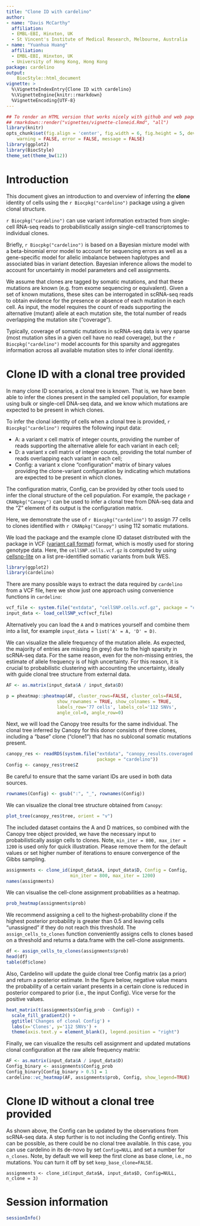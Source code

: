 ```yaml
---
title: "Clone ID with cardelino"
author:
- name: "Davis McCarthy"
  affiliation: 
  - EMBL-EBI, Hinxton, UK
  - St Vincent's Institute of Medical Research, Melbourne, Australia
- name: "Yuanhua Huang"
  affiliation:
  - EMBL-EBI, Hinxton, UK
  - University of Hong Kong, Hong Kong
package: cardelino
output:
    BiocStyle::html_document
vignette: >
  %\VignetteIndexEntry{Clone ID with cardelino}
  %\VignetteEngine{knitr::rmarkdown}
  %VignetteEncoding{UTF-8}
---
```



```r
## To render an HTML version that works nicely with github and web pages, do:
## rmarkdown::render("vignettes/vignette-cloneid.Rmd", "all")
library(knitr)
opts_chunk$set(fig.align = 'center', fig.width = 6, fig.height = 5, dev = 'png',
    warning = FALSE, error = FALSE, message = FALSE)
library(ggplot2)
library(BiocStyle)
theme_set(theme_bw(12))
```

# Introduction

This document gives an introduction to and overview of inferring the **clone**
identity of cells using the `r Biocpkg("cardelino")` package using a given 
clonal structure.

`r Biocpkg("cardelino")` can use variant information extracted from single-cell 
RNA-seq reads to probabilistically assign single-cell transcriptomes to 
individual clones.

Briefly, `r Biocpkg("cardelino")` is based on a Bayesian mixture model with a 
beta-binomial error model to account for sequencing errors as well as a 
gene-specific model for allelic imbalance between haplotypes and associated bias
in variant detection. Bayesian inference allows the model to account for 
uncertainty in model parameters and cell assignments.

We assume that clones are tagged by somatic mutations, and that these mutations
are known (e.g. from exome sequencing or equivalent). Given a set of known 
mutations, these sites can be interrogated in scRNA-seq reads to obtain evidence 
for the presence or absence of each mutation in each cell. As input, the model 
requires the count of reads supporting the alternative (mutant) allele at each 
mutation site, the total number of reads overlapping the mutation site 
("coverage"). 

Typically, coverage of somatic mutations in scRNA-seq data is very
sparse (most mutation sites in a given cell have no read coverage), but the 
`r Biocpkg("cardelino")` model accounts for this sparsity and aggregates 
information across all available mutation sites to infer clonal identity.


# Clone ID with a clonal tree provided

In many clone ID scenarios, a clonal tree is known. That is, we have been able 
to infer the clones present in the sampled cell population, for example using 
bulk or single-cell DNA-seq data, and we know which mutations are expected to be
present in which clones.

To infer the clonal identity of cells when a clonal tree is provided, 
`r Biocpkg("cardelino")` requires the following input data:

* A: a variant x cell matrix of integer counts, providing the number of reads
supporting the alternative allele for each variant in each cell;
* D: a variant x cell matrix of integer counts, providing the total number of 
reads overlapping each variant in each cell;
* Config: a variant x clone "configuration" matrix of binary values providing 
the clone-variant configuration by indicating which mutations are expected to be 
present in which clones.

The configuration matrix, Config, can be provided by other tools used to infer 
the clonal structure of the cell population. For example, the package 
`r CRANpkg("Canopy")` can be used to infer a clonal tree from DNA-seq data and 
the "Z" element of its output is the configuration matrix.

Here, we demonstrate the use of `r Biocpkg("cardelino")` to assign 77 cells to 
clones identified with `r CRANpkg("Canopy")` using 112 somatic mutations. 

We load the package and the example clone ID dataset distributed with the 
package in VCF ([variant call format](https://github.com/samtools/hts-specs)) 
format, which is mostly used for storing genotype data. Here, the 
`cellSNP.cells.vcf.gz` is computed by using
[cellsnp-lite](https://cellsnp-lite.readthedocs.io) on a list pre-identified 
somatic variants from bulk WES.

```r
library(ggplot2)
library(cardelino)
```

There are many possible ways to extract the data required by `cardelino` from a 
VCF file, here we show just one approach using convenience functions in 
`cardelino`:

```r
vcf_file <- system.file("extdata", "cellSNP.cells.vcf.gz", package = "cardelino")
input_data <- load_cellSNP_vcf(vcf_file)
```

Alternatively you can load the `A` and `D` matrices yourself and combine them
into a list, for example `input_data = list('A' = A, 'D' = D)`. 

We can visualize the allele frequency of the mutation allele. As expected, the
majority of entries are missing (in grey) due to the high sparsity in scRNA-seq 
data. For the same reason, even for the non-missing entries, the estimate of 
allele frequency is of high uncertainty. For this reason, it is crucial to 
probabilistic clustering with accounting the uncertainty, ideally with guide 
clonal tree structure from external data. 

```r
AF <- as.matrix(input_data$A / input_data$D)

p = pheatmap::pheatmap(AF, cluster_rows=FALSE, cluster_cols=FALSE,
                   show_rownames = TRUE, show_colnames = TRUE,
                   labels_row='77 cells', labels_col='112 SNVs',
                   angle_col=0, angle_row=0)
```


Next, we will load the Canopy tree results for the same individual.
The clonal tree inferred by Canopy for this donor consists of three clones, 
including a "base" clone ("clone1") that has no sublconal somatic mutations 
present.


```r
canopy_res <- readRDS(system.file("extdata", "canopy_results.coveraged.rds", 
                                  package = "cardelino"))
Config <- canopy_res$tree$Z
```

Be careful to ensure that the same variant IDs are used in both data sources.

```r
rownames(Config) <- gsub(":", "_", rownames(Config))
```

We can visualize the clonal tree structure obtained from `Canopy`:

```r
plot_tree(canopy_res$tree, orient = "v")
```

The included dataset contains the A and D matrices, so combined with the Canopy 
tree object provided, we have the necessary input to probabilistically assign 
cells to clones. Note, `min_iter = 800, max_iter = 1200` is used only for 
quick illustration. Please remove them for the default values or set higher 
number of iterations to ensure convergence of the Gibbs sampling.

```r
assignments <- clone_id(input_data$A, input_data$D, Config = Config,
                        min_iter = 800, max_iter = 1200)
names(assignments)
```

We can visualise the cell-clone assignment probabilities as a heatmap.

```r
prob_heatmap(assignments$prob)
```

We recommend assigning a cell to the highest-probability clone if the highest 
posterior probability is greater than 0.5 and leaving cells "unassigned" if they
do not reach this threshold. The `assign_cells_to_clones` function conveniently
assigns cells to clones based on a threshold and returns a data.frame with the
cell-clone assignments.

```r
df <- assign_cells_to_clones(assignments$prob)
head(df)
table(df$clone)
```


Also, Cardelino will update the guide clonal tree Config matrix (as a prior)
and return a posterior estimate. In the figure below, negative value means the
probability of a certain variant presents in a certain clone is reduced in 
posterior compared to prior (i.e., the input Config). Vice verse for the 
positive values.
```r
heat_matrix(t(assignments$Config_prob - Config)) + 
  scale_fill_gradient2() +
  ggtitle('Changes of clonal Config') + 
  labs(x='Clones', y='112 SNVs') +
  theme(axis.text.y = element_blank(), legend.position = "right")
```


Finally, we can visualize the results cell assignment and updated mutations 
clonal configuration at the raw allele frequency matrix:

```r
AF <- as.matrix(input_data$A / input_data$D)
Config_binary <- assignments$Config_prob
Config_binary[Config_binary > 0.5] = 1
cardelino::vc_heatmap(AF, assignments$prob, Config, show_legend=TRUE)
```

# Clone ID without a clonal tree provided
As shown above, the Config can be updated by the observations from scRNA-seq 
data. A step further is to not including the Config entirely. This can be 
possible, as there could be no clonal tree available. In this case, you can use 
cardelino in its de-novo by set `Config=NULL` and set a number for `n_clones`. 
Note, by default we will keep the first clone as base clone, i.e., no mutations.
You can turn it off by set `keep_base_clone=FALSE`.

```denovo-cell-assign
assignments <- clone_id(input_data$A, input_data$D, Config=NULL, n_clone = 3)
```


# Session information {.unnumbered}

```r
sessionInfo()
```
